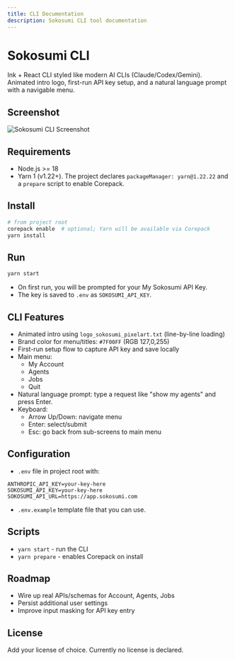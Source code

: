 ```yaml
---
title: CLI Documentation
description: Sokosumi CLI tool documentation
---
```


# Sokosumi CLI



Ink + React CLI styled like modern AI CLIs (Claude/Codex/Gemini). Animated intro logo, first-run API key setup, and a natural language prompt with a navigable menu.

## Screenshot

![Sokosumi CLI Screenshot](./screenshot.png)

## Requirements
- Node.js >= 18
- Yarn 1 (v1.22+). The project declares `packageManager: yarn@1.22.22` and a `prepare` script to enable Corepack.

## Install
```bash
# from project root
corepack enable  # optional; Yarn will be available via Corepack
yarn install
```

## Run
```bash
yarn start
```
- On first run, you will be prompted for your My Sokosumi API Key.
- The key is saved to `.env` as `SOKOSUMI_API_KEY`.

## CLI Features
- Animated intro using `logo_sokosumi_pixelart.txt` (line-by-line loading)
- Brand color for menu/titles: `#7F00FF` (RGB 127,0,255)
- First-run setup flow to capture API key and save locally
- Main menu:
  - My Account
  - Agents
  - Jobs
  - Quit
- Natural language prompt: type a request like "show my agents" and press Enter.
- Keyboard:
  - Arrow Up/Down: navigate menu
  - Enter: select/submit
  - Esc: go back from sub-screens to main menu

## Configuration
- `.env` file in project root with:
```
ANTHROPIC_API_KEY=your-key-here
SOKOSUMI_API_KEY=your-key-here
SOKOSUMI_API_URL=https://app.sokosumi.com
```
- `.env.example` template file that you can use.

## Scripts
- `yarn start` - run the CLI
- `yarn prepare` - enables Corepack on install

## Roadmap
- Wire up real APIs/schemas for Account, Agents, Jobs
- Persist additional user settings
- Improve input masking for API key entry

## License
Add your license of choice. Currently no license is declared.

